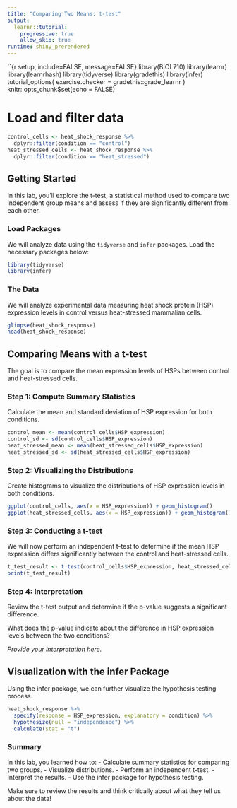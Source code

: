 ```yaml
---
title: "Comparing Two Means: t-test"
output: 
  learnr::tutorial:
    progressive: true
    allow_skip: true
runtime: shiny_prerendered
---
```


``{r setup, include=FALSE, message=FALSE}
library(BIOL710)
library(learnr)
library(learnrhash)
library(tidyverse)
library(gradethis)
library(infer)
tutorial_options(
  exercise.checker = gradethis::grade_learnr
)
knitr::opts_chunk$set(echo = FALSE)

# Load and filter data
```r
control_cells <- heat_shock_response %>%
  dplyr::filter(condition == "control")
heat_stressed_cells <- heat_shock_response %>%
  dplyr::filter(condition == "heat_stressed")
```

## Getting Started

In this lab, you'll explore the t-test, a statistical method used to compare two independent group means and assess if they are significantly different from each other.

### Load Packages

We will analyze data using the `tidyverse` and `infer` packages. Load the necessary packages below:

```r
library(tidyverse)
library(infer)
```

### The Data

We will analyze experimental data measuring heat shock protein (HSP) expression levels in control versus heat-stressed mammalian cells.

```r
glimpse(heat_shock_response)
head(heat_shock_response)
```

## Comparing Means with a t-test

The goal is to compare the mean expression levels of HSPs between control and heat-stressed cells.

### Step 1: Compute Summary Statistics

Calculate the mean and standard deviation of HSP expression for both conditions.

```r
control_mean <- mean(control_cells$HSP_expression)
control_sd <- sd(control_cells$HSP_expression)
heat_stressed_mean <- mean(heat_stressed_cells$HSP_expression)
heat_stressed_sd <- sd(heat_stressed_cells$HSP_expression)
```

### Step 2: Visualizing the Distributions

Create histograms to visualize the distributions of HSP expression levels in both conditions.

```r
ggplot(control_cells, aes(x = HSP_expression)) + geom_histogram()
ggplot(heat_stressed_cells, aes(x = HSP_expression)) + geom_histogram()
```

### Step 3: Conducting a t-test

We will now perform an independent t-test to determine if the mean HSP expression differs significantly between the control and heat-stressed cells.

```r
t_test_result <- t.test(control_cells$HSP_expression, heat_stressed_cells$HSP_expression)
print(t_test_result)
```

### Step 4: Interpretation

Review the t-test output and determine if the p-value suggests a significant difference.

What does the p-value indicate about the difference in HSP expression levels between the two conditions?

*Provide your interpretation here.*

## Visualization with the infer Package

Using the infer package, we can further visualize the hypothesis testing process.

```r
heat_shock_response %>%
  specify(response = HSP_expression, explanatory = condition) %>%
  hypothesize(null = "independence") %>%
  calculate(stat = "t")
```

### Summary

In this lab, you learned how to:
- Calculate summary statistics for comparing two groups.
- Visualize distributions.
- Perform an independent t-test.
- Interpret the results.
- Use the infer package for hypothesis testing.

Make sure to review the results and think critically about what they tell us about the data!
